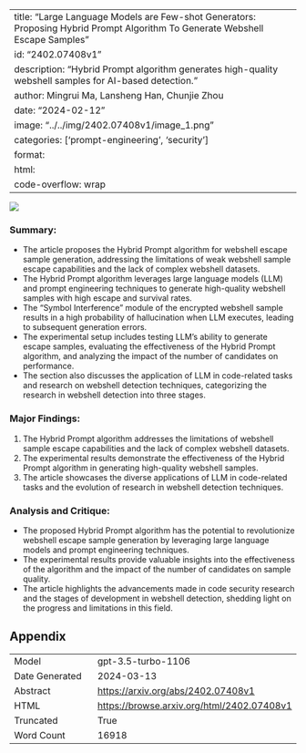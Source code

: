 
---
title: "Large Language Models are Few-shot Generators: Proposing Hybrid Prompt Algorithm To Generate Webshell Escape Samples"
id: "2402.07408v1"
description: "Hybrid Prompt algorithm generates high-quality webshell samples for AI-based detection."
author: Mingrui Ma, Lansheng Han, Chunjie Zhou
date: "2024-02-12"
image: "../../img/2402.07408v1/image_1.png"
categories: ['prompt-engineering', 'security']
format:
  html:
    code-overflow: wrap
---

![](../../img/2402.07408v1/image_1.png)

### Summary:
- The article proposes the Hybrid Prompt algorithm for webshell escape sample generation, addressing the limitations of weak webshell sample escape capabilities and the lack of complex webshell datasets.
- The Hybrid Prompt algorithm leverages large language models (LLM) and prompt engineering techniques to generate high-quality webshell samples with high escape and survival rates.
- The "Symbol Interference" module of the encrypted webshell sample results in a high probability of hallucination when LLM executes, leading to subsequent generation errors.
- The experimental setup includes testing LLM's ability to generate escape samples, evaluating the effectiveness of the Hybrid Prompt algorithm, and analyzing the impact of the number of candidates on performance.
- The section also discusses the application of LLM in code-related tasks and research on webshell detection techniques, categorizing the research in webshell detection into three stages.

### Major Findings:
1. The Hybrid Prompt algorithm addresses the limitations of webshell sample escape capabilities and the lack of complex webshell datasets.
2. The experimental results demonstrate the effectiveness of the Hybrid Prompt algorithm in generating high-quality webshell samples.
3. The article showcases the diverse applications of LLM in code-related tasks and the evolution of research in webshell detection techniques.

### Analysis and Critique:
- The proposed Hybrid Prompt algorithm has the potential to revolutionize webshell escape sample generation by leveraging large language models and prompt engineering techniques.
- The experimental results provide valuable insights into the effectiveness of the algorithm and the impact of the number of candidates on sample quality.
- The article highlights the advancements made in code security research and the stages of development in webshell detection, shedding light on the progress and limitations in this field.

## Appendix

|          |          |
|----------|----------|
| Model     | gpt-3.5-turbo-1106       |
| Date Generated     | 2024-03-13       |
| Abstract | [https://arxiv.org/abs/2402.07408v1](https://arxiv.org/abs/2402.07408v1)        |
| HTML     | [https://browse.arxiv.org/html/2402.07408v1](https://browse.arxiv.org/html/2402.07408v1)       |
| Truncated       | True       |
| Word Count       | 16918       |